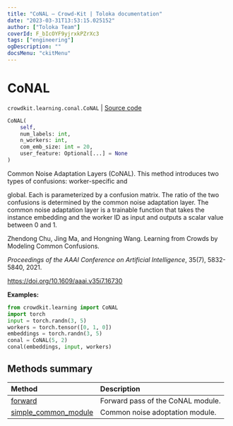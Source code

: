 ```yaml
---
title: "CoNAL — Crowd-Kit | Toloka documentation"
date: "2023-03-31T13:53:15.025152"
author: ["Toloka Team"]
coverId: F_bIcOYF9yjrxkPZrXc3
tags: ["engineering"]
ogDescription: ""
docsMenu: "ckitMenu"
---
```


# CoNAL

`crowdkit.learning.conal.CoNAL` | [Source code](https://github.com/Toloka/crowd-kit/blob/v1.2.1/crowdkit/learning/conal.py#L38)

```python
CoNAL(
    self,
    num_labels: int,
    n_workers: int,
    com_emb_size: int = 20,
    user_feature: Optional[...] = None
)
```

Common Noise Adaptation Layers (CoNAL). This method introduces two types of confusions: worker-specific and

global. Each is parameterized by a confusion matrix. The ratio of the two confusions is determined by the
common noise adaptation layer. The common noise adaptation layer is a trainable function that takes the
instance embedding and the worker ID as input and outputs a scalar value between 0 and 1.

Zhendong Chu, Jing Ma, and Hongning Wang. Learning from Crowds by Modeling Common Confusions.

*Proceedings of the AAAI Conference on Artificial Intelligence*, 35(7), 5832-5840, 2021.

<https://doi.org/10.1609/aaai.v35i7.16730>

**Examples:**

```python
from crowdkit.learning import CoNAL
import torch
input = torch.randn(3, 5)
workers = torch.tensor([0, 1, 0])
embeddings = torch.randn(3, 5)
conal = CoNAL(5, 2)
conal(embeddings, input, workers)
```

## Methods summary

| Method | Description |
| :------| :-----------|
[forward](/docs/crowd-kit/reference/crowdkit.learning.conal.CoNAL.forward)| Forward pass of the CoNAL module.
[simple_common_module](/docs/crowd-kit/reference/crowdkit.learning.conal.CoNAL.simple_common_module)| Common noise adoptation module.